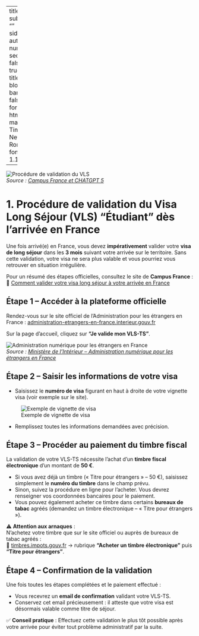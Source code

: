 
---
title: ""
subtitle: ""
sidebar: auto
number-sections: false
toc: true
title-block-banner: false
format: 
  html: 
    mainfont: Times New Roman
    fontsize: 1.1em

---
![Procédure de validation du VLS](/01_Procedure_admi/99_images/01_vls_titre.png)  
*Source : [Campus France et CHATGPT 5](https://www.campusfrance.org/fr/comment-valider-votre-visa-long-sejour-a-votre-arrivee-en-france)*


# 1. Procédure de validation du Visa Long Séjour (VLS) “Étudiant” dès l’arrivée en France

Une fois arrivé(e) en France, vous devez **impérativement** valider votre **visa de long séjour** dans les **3 mois** suivant votre arrivée sur le territoire.
Sans cette validation, votre visa ne sera plus valable et vous pourriez vous retrouver en situation irrégulière.

Pour un résumé des étapes officielles, consultez le site de **Campus France** :
🔗 [Comment valider votre visa long séjour à votre arrivée en France](https://www.campusfrance.org/fr/comment-valider-votre-visa-long-sejour-a-votre-arrivee-en-france)


## Étape 1 – Accéder à la plateforme officielle

Rendez-vous sur le site officiel de l’Administration pour les étrangers en France : [administration-etrangers-en-france.interieur.gouv.fr](https://administration-etrangers-en-france.interieur.gouv.fr/particuliers/#/)

Sur la page d’accueil, cliquez sur **"Je valide mon VLS-TS"**.

![Administration numérique pour les étrangers en France](/01_Procedure_admi/99_images/02_vls_validation.png)  
*Source : [Ministère de l’Intérieur – Administration numérique pour les étrangers en France](https://administration-etrangers-en-france.interieur.gouv.fr/)*


## Étape 2 – Saisir les informations de votre visa

* Saisissez le **numéro de visa** figurant en haut à droite de votre vignette visa (voir exemple sur le site).

![Exemple de vignette de visa](/01_Procedure_admi/99_images/03_visa.png)  

* Remplissez toutes les informations demandées avec précision.

## Étape 3 – Procéder au paiement du timbre fiscal

La validation de votre VLS-TS nécessite l’achat d’un **timbre fiscal électronique** d’un montant de **50 €**.

* Si vous avez déjà un timbre (« Titre pour étrangers » – 50 €), saisissez simplement le **numéro du timbre** dans le champ prévu.
* Sinon, suivez la procédure en ligne pour l’acheter. Vous devrez renseigner vos coordonnées bancaires pour le paiement.
* Vous pouvez également acheter ce timbre dans certains **bureaux de tabac** agréés (demandez un timbre électronique – « Titre pour étrangers »).

⚠️ **Attention aux arnaques** :  
N’achetez votre timbre que sur le site officiel ou auprès de bureaux de tabac agréés :  
🔗 [timbres.impots.gouv.fr](https://timbres.impots.gouv.fr/) → rubrique **"Acheter un timbre électronique"** puis **"Titre pour étrangers"**.



## Étape 4 – Confirmation de la validation

Une fois toutes les étapes complétées et le paiement effectué :

* Vous recevrez un **email de confirmation** validant votre VLS-TS.
* Conservez cet email précieusement : il atteste que votre visa est désormais valable comme titre de séjour.



✅ **Conseil pratique** : Effectuez cette validation le plus tôt possible après votre arrivée pour éviter tout problème administratif par la suite.
